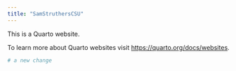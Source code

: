 ```yaml
---
title: "SamStruthersCSU"
---
```


This is a Quarto website.

To learn more about Quarto websites visit <https://quarto.org/docs/websites>.

```r
# a new change
```

